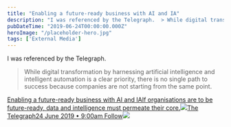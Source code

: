 ```yaml
---
title: "Enabling a future-ready business with AI and IA"
description: "I was referenced by the Telegraph.  > While digital transformation by harnessing artificial intelligence and intelligent automation is a clear priority, there is no single path to success because companies are not starting from the same point"
pubDateTime: "2019-06-24T00:00:00.000Z"
heroImage: "/placeholder-hero.jpg"
tags: ['External Media']
---
```


I was referenced by the Telegraph.


> While digital transformation by harnessing artificial intelligence and intelligent automation is a clear priority, there is no single path to success because companies are not starting from the same point.

[Enabling a future-ready business with AI and IAIf organisations are to be future-ready, data and intelligence must permeate their core.![](https://www.telegraph.co.uk/etc/designs/telegraph/core/clientlibs/core/icons/favicon-152x152.png)The Telegraph24 June 2019 • 9:00am Follow![](https://www.telegraph.co.uk/content/dam/business/spark/business-reporter/business-reporter-2019/Lyonsdown-avanade-xlarge.jpg?imwidth=1200)](https://www.telegraph.co.uk/business/business-reporter/enabling-business-with-ai-and-ia/)